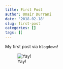 ```yaml
---
title: First Post
author: Umair Durrani
date: '2018-02-18'
slug: first-post
categories: []
tags: []
---
```


My first post via `blogdown`!



![Yay!](https://media.giphy.com/media/zujkOi1kkLRzG/giphy.gif)  



